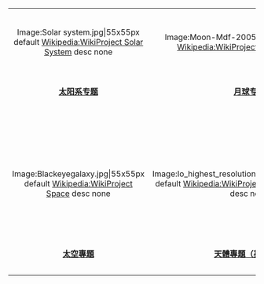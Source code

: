 {| style="width:100%;border:solid 0px #FFFFFF;background-color:transparent;align:center;padding:0px;padding-top:1em;" cellspacing="0px;"
|-
| style="width:33%;align:center;" |
<div align="center"><imagemap> 
Image:Solar system.jpg|55x55px 
default [[Wikipedia:WikiProject_Solar_System|Wikipedia:WikiProject Solar System]]
desc none 
</imagemap></div>
| style="width:33%;align:center;" |
<div align="center"><imagemap> 
Image:Moon-Mdf-2005.jpg|55x55px 
default [[Wikipedia:WikiProject_Moon|Wikipedia:WikiProject Moon]]
desc none 
</imagemap></div>
| style="width:33%;align:center;" |
<div align="center"><imagemap> 
Image:Marsglobe tiny2.jpg|55x55px 
default [[Wikipedia:WikiProject_Mars|Wikipedia:WikiProject Mars]]
desc none 
</imagemap></div>
|- style="padding:0px;" cellspacing="0px;"
! style="text-align:center;width:33%"|'''[[WikiProject:太阳系|太阳系专题]]'''
! style="text-align:center;width:33%"|'''[[WikiProject:月球|月球专题]]'''
! style="text-align:center;width:33%"|'''[[WikiProject:火星|火星專題]]'''
|-
|<br>
|-
| style="width:33%;align:center;" |
<div align="center"><imagemap> 
Image:Blackeyegalaxy.jpg|55x55px 
default [[Wikipedia:WikiProject_Space|Wikipedia:WikiProject Space]]
desc none 
</imagemap></div>
| style="width:33%;align:center;" |
<div align="center"><imagemap> 
Image:Io_highest_resolution_true_color.jpg|55x55px 
default [[Wikipedia:WikiProject_Astronomical_objects|Wikipedia:WikiProject Astronomical objects]]
desc none 
</imagemap></div>
| style="width:33%;align:center;" |
<div align="center"><imagemap> 
Image:Bruce McCandless II during EVA in 1984.jpg|55x55px 
default [[Wikipedia:WikiProject_Space_exploration|Wikipedia:WikiProject Space exploration]]
desc none 
</imagemap></div>
|- style="padding:0px;" cellspacing="0px;"
! style="text-align:center;width:33%"|'''[[Portal:太空|太空專題]]'''
! style="text-align:center;width:33%"|'''[[:en:Wikipedia:WikiProject_Astronomical_objects|天體專題（英文版）]]'''
! style="text-align:center;width:33%"|'''[[:en:Wikipedia:WikiProject_Spaceflight|太空探險專題（英文版）]]'''
|}